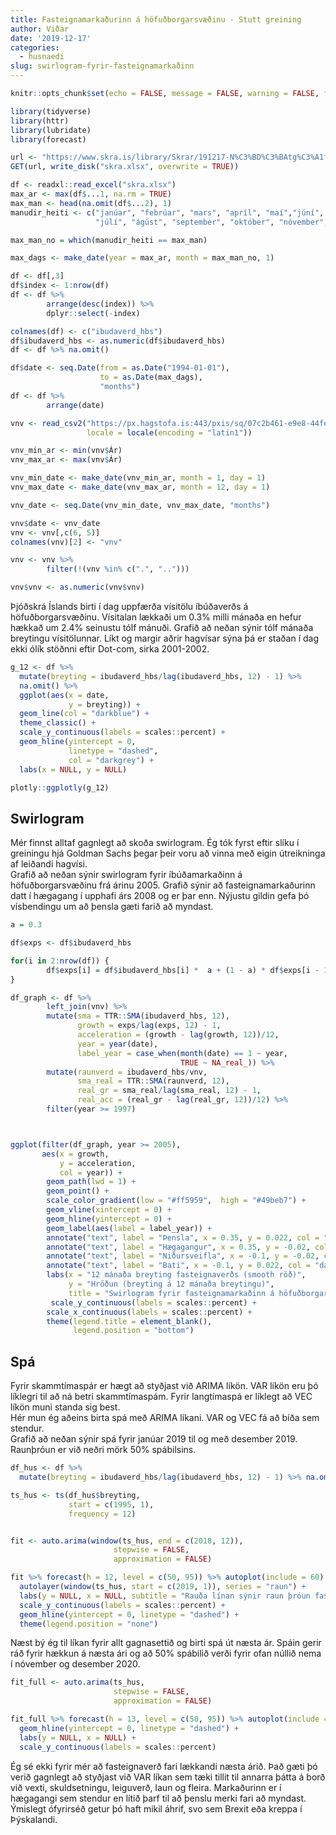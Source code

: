 ```yaml
---
title: Fasteignamarkaðurinn á höfuðborgarsvæðinu - Stutt greining
author: Viðar
date: '2019-12-17'
categories:
  - husnaedi
slug: swirlogram-fyrir-fasteignamarkaðinn
---
```


```r
knitr::opts_chunk$set(echo = FALSE, message = FALSE, warning = FALSE, fig.width = 8)

library(tidyverse)
library(httr)
library(lubridate)
library(forecast)

```



```r
url <- "https://www.skra.is/library/Skrar/191217-N%C3%BD%C3%BAtg%C3%A1fur%C3%B6%C3%B0.xlsx"
GET(url, write_disk("skra.xlsx", overwrite = TRUE))

df <- readxl::read_excel("skra.xlsx")
max_ar <- max(df$...1, na.rm = TRUE)
max_man <- head(na.omit(df$...2), 1)
manudir_heiti <- c("janúar", "febrúar", "mars", "apríl", "maí","júní",
                   "júlí", "ágúst", "september", "október", "nóvember", "desember")

max_man_no = which(manudir_heiti == max_man)

max_dags <- make_date(year = max_ar, month = max_man_no, 1)

df <- df[,3]
df$index <- 1:nrow(df)
df <- df %>%
        arrange(desc(index)) %>%
        dplyr::select(-index)

colnames(df) <- c("ibudaverd_hbs")
df$ibudaverd_hbs <- as.numeric(df$ibudaverd_hbs)
df <- df %>% na.omit()

df$date <- seq.Date(from = as.Date("1994-01-01"),
                    to = as.Date(max_dags),
                    "months")
df <- df %>%
        arrange(date)

```


```r

vnv <- read_csv2("https://px.hagstofa.is:443/pxis/sq/07c2b461-e9e8-44fe-a348-ae22794fa965",
                 locale = locale(encoding = "latin1"))

vnv_min_ar <- min(vnv$Ár)
vnv_max_ar <- max(vnv$Ár)

vnv_min_date <- make_date(vnv_min_ar, month = 1, day = 1)
vnv_max_date <- make_date(vnv_max_ar, month = 12, day = 1)

vnv_date <- seq.Date(vnv_min_date, vnv_max_date, "months")

vnv$date <- vnv_date
vnv <- vnv[,c(6, 5)]
colnames(vnv)[2] <- "vnv"

vnv <- vnv %>%
        filter(!(vnv %in% c(".", "..")))

vnv$vnv <- as.numeric(vnv$vnv)


```

Þjóðskrá Íslands birti í dag uppfærða vísitölu íbúðaverðs á höfuðborgarsvæðinu. Vísitalan lækkaði um 0.3% milli mánaða en hefur hækkað um 2.4% seinustu tólf mánuði. Grafið að neðan sýnir tólf mánaða breytingu vísitölunnar. Líkt og margir aðrir hagvísar sýna þá er staðan í dag ekki ólík stöðnni eftir Dot-com, sirka 2001-2002.


```r

g_12 <- df %>% 
  mutate(breyting = ibudaverd_hbs/lag(ibudaverd_hbs, 12) - 1) %>% 
  na.omit() %>% 
  ggplot(aes(x = date,
             y = breyting)) + 
  geom_line(col = "darkblue") + 
  theme_classic() + 
  scale_y_continuous(labels = scales::percent) + 
  geom_hline(yintercept = 0,
             linetype = "dashed",
             col = "darkgrey") +
  labs(x = NULL, y = NULL)

plotly::ggplotly(g_12)

```


## Swirlogram
Mér finnst alltaf gagnlegt að skoða swirlogram. Ég tók fyrst eftir slíku í greiningu hjá Goldman Sachs þegar þeir voru að vinna með eigin útreikninga af leiðandi hagvísi.  
Grafið að neðan sýnir swirlogram fyrir íbúðamarkaðinn á höfuðborgarsvæðinu frá árinu 2005. Grafið sýnir að fasteignamarkaðurinn datt í hægagang í upphafi árs 2008 og er þar enn. Nýjustu gildin gefa þó vísbendingu um að þensla gæti farið að myndast.  


```r

a = 0.3

df$exps <- df$ibudaverd_hbs

for(i in 2:nrow(df)) {
        df$exps[i] = df$ibudaverd_hbs[i] *  a + (1 - a) * df$exps[i - 1]
}

df_graph <- df %>%
        left_join(vnv) %>%
        mutate(sma = TTR::SMA(ibudaverd_hbs, 12),
               growth = exps/lag(exps, 12) - 1,
               acceleration = (growth - lag(growth, 12))/12,
               year = year(date),
               label_year = case_when(month(date) == 1 ~ year,
                                      TRUE ~ NA_real_)) %>%
        mutate(raunverd = ibudaverd_hbs/vnv,
               sma_real = TTR::SMA(raunverd, 12),
               real_gr = sma_real/lag(sma_real, 12) - 1,
               real_acc = (real_gr - lag(real_gr, 12))/12) %>%
        filter(year >= 1997)



ggplot(filter(df_graph, year >= 2005),
       aes(x = growth,
           y = acceleration,
           col = year)) +
        geom_path(lwd = 1) +
        geom_point() +
        scale_color_gradient(low = "#ff5959",  high = "#49beb7") +
        geom_vline(xintercept = 0) +
        geom_hline(yintercept = 0) +
        geom_label(aes(label = label_year)) +
        annotate("text", label = "Þensla", x = 0.35, y = 0.022, col = "darkblue", size = 5, hjust = 1) +
        annotate("text", label = "Hægagangur", x = 0.35, y = -0.02, col = "darkblue", size = 5, hjust = 1) +
        annotate("text", label = "Niðursveifla", x = -0.1, y = -0.02, col = "darkblue", size = 5, hjust = 0) +
        annotate("text", label = "Bati", x = -0.1, y = 0.022, col = "darkblue", size = 5, hjust = 0) +
        labs(x = "12 mánaða breyting fasteignaverðs (smooth röð)",
             y = "Hröðun (breyting á 12 mánaða breytingu)",
             title = "Swirlogram fyrir fasteignamarkaðinn á höfuðborgarsvæðinu 2005 - 2019") +
         scale_y_continuous(labels = scales::percent) +
        scale_x_continuous(labels = scales::percent) +
        theme(legend.title = element_blank(),
              legend.position = "bottom")

```

## Spá
Fyrir skammtímaspár er hægt að styðjast við ARIMA líkön. VAR líkön eru þó líklegri til að ná betri skammtímaspám. Fyrir langtímaspá er líklegt að VEC líkön muni standa sig best.  
Hér mun ég aðeins birta spá með ARIMA líkani. VAR og VEC fá að bíða sem stendur.  
Grafið að neðan sýnir spá fyrir janúar 2019 til og með desember 2019. Raunþróun er við neðri mörk 50% spábilsins.

```r
df_hus <- df %>% 
  mutate(breyting = ibudaverd_hbs/lag(ibudaverd_hbs, 12) - 1) %>% na.omit()

ts_hus <- ts(df_hus$breyting,
             start = c(1995, 1),
             frequency = 12)


fit <- auto.arima(window(ts_hus, end = c(2018, 12)),
                       stepwise = FALSE,
                       approximation = FALSE)

fit %>% forecast(h = 12, level = c(50, 95)) %>% autoplot(include = 60) +
  autolayer(window(ts_hus, start = c(2019, 1)), series = "raun") + 
  labs(y = NULL, x = NULL, subtitle = "Rauða línan sýnir raun þróun fasteignaverðs") + 
  scale_y_continuous(labels = scales::percent) + 
  geom_hline(yintercept = 0, linetype = "dashed") + 
  theme(legend.position = "none")

```

Næst bý ég til líkan fyrir allt gagnasettið og birti spá út næsta ár. Spáin gerir ráð fyrir hækkun á næsta ári og að 50% spábilið verði fyrir ofan núllið nema í nóvember og desember 2020.  

```r

fit_full <- auto.arima(ts_hus,
                       stepwise = FALSE,
                       approximation = FALSE)

fit_full %>% forecast(h = 13, level = c(50, 95)) %>% autoplot(include = 60) +
  geom_hline(yintercept = 0, linetype = "dashed") + 
  labs(y = NULL, x = NULL) + 
  scale_y_continuous(labels = scales::percent)

```


Ég sé ekki fyrir mér að fasteignaverð fari lækkandi næsta árið. Það gæti þó verið gagnlegt að styðjast við VAR líkan sem tæki tillit til annarra þátta á borð við vexti, skuldsetningu, leiguverð, laun og fleira. Markaðurinn er í hægagangi sem stendur en lítið þarf til að þenslu merki fari að myndast. Ýmislegt ófyrirséð getur þó haft mikil áhrif, svo sem Brexit eða kreppa í Þýskalandi.  